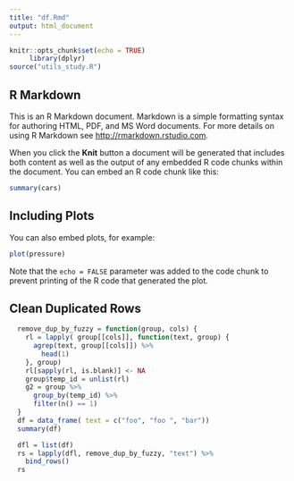 ```yaml
---
title: "df.Rmd"
output: html_document
---
```


```r
knitr::opts_chunk$set(echo = TRUE)
	 library(dplyr)
source("utils_study.R")
```

## R Markdown

This is an R Markdown document. Markdown is a simple formatting syntax for authoring HTML, PDF, and MS Word documents. For more details on using R Markdown see <http://rmarkdown.rstudio.com>.

When you click the **Knit** button a document will be generated that includes both content as well as the output of any embedded R code chunks within the document. You can embed an R code chunk like this:

```r
summary(cars)
```

## Including Plots

You can also embed plots, for example:

```r
plot(pressure)
```

Note that the `echo = FALSE` parameter was added to the code chunk to prevent printing of the R code that generated the plot.

## Clean Duplicated Rows
    
```r
  remove_dup_by_fuzzy = function(group, cols) {
    rl = lapply( group[[cols]], function(text, group) { 
      agrep(text, group[[cols]]) %>%
        head(1) 
    }, group)
    rl[sapply(rl, is.blank)] <- NA
    group$temp_id = unlist(rl)
    g2 = group %>%
      group_by(temp_id) %>%
      filter(n() == 1)
  }
  df = data_frame( text = c("foo", "foo ", "bar"))
  summary(df)
```

```r
  dfl = list(df)
  rs = lapply(dfl, remove_dup_by_fuzzy, "text") %>%
    bind_rows()
  rs

```

